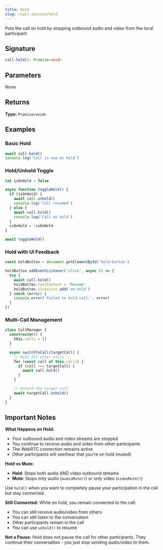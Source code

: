 ```yaml
---
title: hold
slug: /call-session/hold
---
```


Puts the call on hold by stopping outbound audio and video from the local participant.

## Signature

```typescript
call.hold(): Promise<void>
```

## Parameters

None

## Returns

**Type:** `Promise<void>`

## Examples

### Basic Hold

```typescript
await call.hold()
console.log('Call is now on hold')
```

### Hold/Unhold Toggle

```typescript
let isOnHold = false

async function toggleHold() {
  if (isOnHold) {
    await call.unhold()
    console.log('Call resumed')
  } else {
    await call.hold()
    console.log('Call on hold')
  }
  isOnHold = !isOnHold
}

await toggleHold()
```

### Hold with UI Feedback

```typescript
const holdButton = document.getElementById('hold-button')

holdButton.addEventListener('click', async () => {
  try {
    await call.hold()
    holdButton.textContent = 'Resume'
    holdButton.classList.add('on-hold')
  } catch (error) {
    console.error('Failed to hold call:', error)
  }
})
```

### Multi-Call Management

```typescript
class CallManager {
  constructor() {
    this.calls = []
  }

  async switchToCall(targetCall) {
    // Hold all other calls
    for (const call of this.calls) {
      if (call !== targetCall) {
        await call.hold()
      }
    }

    // Unhold the target call
    await targetCall.unhold()
  }
}
```

## Important Notes

**What Happens on Hold:**
- Your outbound audio and video streams are stopped
- You continue to receive audio and video from other participants
- The WebRTC connection remains active
- Other participants will see/hear that you're on hold (muted)

**Hold vs Mute:**
- **Hold**: Stops both audio AND video outbound streams
- **Mute**: Stops only audio (`audioMute()`) or only video (`videoMute()`)

Use `hold()` when you want to completely pause your participation in the call but stay connected.

**Still Connected:** While on hold, you remain connected to the call:
- You can still receive audio/video from others
- You can still listen to the conversation
- Other participants remain in the call
- You can use `unhold()` to resume

**Not a Pause:** Hold does not pause the call for other participants. They continue their conversation - you just stop sending audio/video to them.
